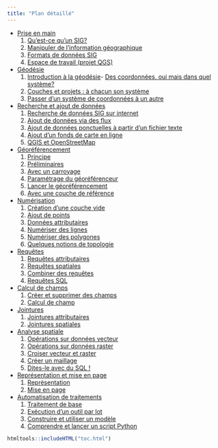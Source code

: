 ```yaml
---
title: "Plan détaillé"
---
```


::: {.row}

::: {.content .col-xs-12 .col-sm-8 .col-md-9}

::: {.plandetaille}

- [Prise en main](01_00_prise_en_main.html)
  1. [Qu'est-ce qu'un SIG?](01_01_SIG.html)
  2. [Manipuler de l'information géographique](01_02_info_geo.html)
  3. [Formats de données SIG](01_03_formats.html)
  4. [Espace de travail (projet QGS)](01_04_projets.html)

- [Géodésie](02_00_geodesie.html)
  1. [Introduction à la géodésie](02_01_intro.html)- [Des coordonnées, oui mais dans quel système?](02_02_coord.html)
  2. [Couches et projets : à chacun son système](02_03_couches_projets.html)
  3. [Passer d'un système de coordonnées à un autre](02_04_changer_systeme.html)

- [Recherche et ajout de données](03_00_recherche_ajout.html)
  1. [Recherche de données SIG sur internet](03_01_donnees_internet.html)
  2. [Ajout de données via des flux](03_02_donnees_flux.html)
  3. [Ajout de données ponctuelles à partir d'un fichier texte](03_03_donnees_XY.html)
  4. [Ajout d'un fonds de carte en ligne](03_04_fonds_carte.html)
  5. [QGIS et OpenStreetMap](03_05_donnees_osm.html)
	
- [Géoréférencement](04_00_georeferencement.html)
	1. [Principe](04_01_principe.html)
	2. [Préliminaires](04_02_preliminaires.html)
	3. [Avec un carroyage](04_03_calage_carroyage.html)
	4. [Paramétrage du géoréférenceur](04_04_parametrage.html)
	5. [Lancer le géoréférencement](04_05_lancement.html)
	6. [Avec une couche de référence](04_06_calage_autre_couche.html)
	
- [Numérisation](05_00_numerisation.html)
	1. [Création d'une couche vide](05_01_creation_couche.html)
	2. [Ajout de points](05_02_points.html)
	3. [Données attributaires](05_03_donnees_attrib.html)
	4. [Numériser des lignes](05_04_lignes.html)
	5. [Numériser des polygones](05_05_polygones.html)
	6. [Quelques notions de topologie](05_06_topologie.html)
	
- [Requêtes](06_00_requetes.html)
	1. [Requêtes attributaires](06_01_req_attrib.html)
	2. [Requêtes spatiales](06_02_req_spatiales.html)
	3. [Combiner des requêtes](06_03_req_combinees.html)
	4. [Requêtes SQL](06_04_req_sql.html)
	
- [Calcul de champs](07_00_champs.html)
	1. [Créer et supprimer des champs](07_01_creation_suppression.html)
	2. [Calcul de champ](07_02_calculer.html)
	
- [Jointures](08_00_jointures.html)
	1. [Jointures attributaires](08_01_jointure_attrib.html)
	2. [Jointures spatiales](08_02_jointure_spatiale.html)
	
- [Analyse spatiale](09_00_analyse_spatiale.html)
	1. [Opérations sur données vecteur](09_01_vecteur.html)
	2. [Opérations sur données raster](09_02_raster.html)
	3. [Croiser vecteur et raster](09_03_vecteur_raster.html)
	4. [Créer un maillage](09_04_maillage.html)
	5. [Dites-le avec du SQL !](09_05_maillage_sql.html)
	
- [Représentation et mise en page](10_00_carto.html)
	1. [Représentation](10_01_representation.html)
	2. [Mise en page](10_02_mise_en_page.html)
	
- [Automatisation de traitements](11_00_automatisation.html)
	1. [Traitement de base](11_01_traitement_de_base.html)
	2. [Exécution d'un outil par lot](11_02_par_lot.html)
	3. [Construire et utiliser un modèle](11_03_modeleur.html)
	4. [Comprendre et lancer un script Python](11_04_python.html)

:::

:::

```r
htmltools::includeHTML("toc.html")
```

:::

